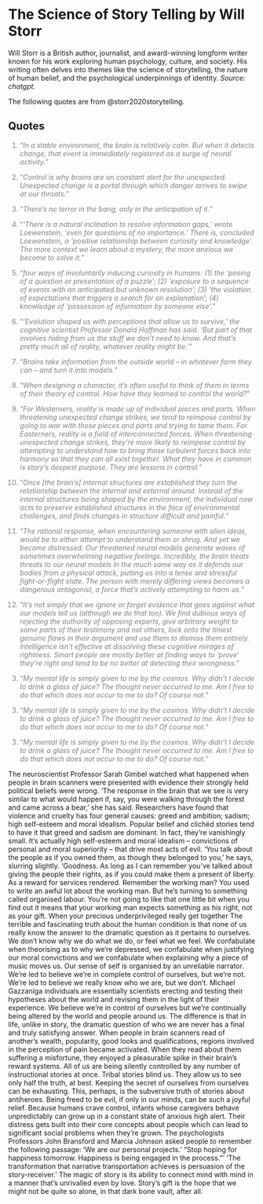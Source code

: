 # The Science of Story Telling by Will Storr

Will Storr is a British author, journalist, and award-winning longform writer known for his work exploring human psychology, culture, and society. His writing often delves into themes like the science of storytelling, the nature of human belief, and the psychological underpinnings of identity. *Source: chatgpt.*

The following quotes are from @storr2020storytelling.

## Quotes

::: {style="color: gray"}
1.  "*In a stable environment, the brain is relatively calm. But when it detects change, that event is immediately registered as a surge of neural activity.*"
:::

::: {style="color: gray"}
2.  "*Control is why brains are on constant alert for the unexpected. Unexpected change is a portal through which danger arrives to swipe at our throats.*"
:::

::: {style="color: gray"}
3.  "*There’s no terror in the bang, only in the anticipation of it.*"
:::

::: {style="color: gray"}
4.  "*‘There is a natural inclination to resolve information gaps,’ wrote Loewenstein, ‘even for questions of no importance.’ There is, concluded Loewenstein, a ‘positive relationship between curiosity and knowledge’. The more context we learn about a mystery, the more anxious we become to solve it.*"
:::

::: {style="color: gray"}
5.  "*four ways of involuntarily inducing curiosity in humans: (1) the ‘posing of a question or presentation of a puzzle’; (2) ‘exposure to a sequence of events with an anticipated but unknown resolution’; (3) ‘the violation of expectations that triggers a search for an explanation’; (4) knowledge of ‘possession of information by someone else’.*"
:::

::: {style="color: gray"}
6.  "*‘Evolution shaped us with perceptions that allow us to survive,’ the cognitive scientist Professor Donald Hoffman has said. ‘But part of that involves hiding from us the stuff we don’t need to know. And that’s pretty much all of reality, whatever reality might be.’*"
:::

::: {style="color: gray"}
7.  "*Brains take information from the outside world – in whatever form they can – and turn it into models.*"
:::

::: {style="color: gray"}
8.  "*When designing a character, it’s often useful to think of them in terms of their theory of control. How have they learned to control the world?*"
:::

::: {style="color: gray"}
9.  "*For Westerners, reality is made up of individual pieces and parts. When threatening unexpected change strikes, we tend to reimpose control by going to war with those pieces and parts and trying to tame them. For Easterners, reality is a field of interconnected forces. When threatening unexpected change strikes, they’re more likely to reimpose control by attempting to understand how to bring those turbulent forces back into harmony so that they can all exist together. What they have in common is story’s deepest purpose. They are lessons in control.*"
:::

::: {style="color: gray"}
10. "*Once \[the brain’s\] internal structures are established they turn the relationship between the internal and external around. Instead of the internal structures being shaped by the environment, the individual now acts to preserve established structures in the face of environmental challenges, and finds changes in structure difficult and painful.*"
:::

::: {style="color: gray"}
11. "*The rational response, when encountering someone with alien ideas, would be to either attempt to understand them or shrug. And yet we become distressed. Our threatened neural models generate waves of sometimes overwhelming negative feelings. Incredibly, the brain treats threats to our neural models in the much same way as it defends our bodies from a physical attack, putting us into a tense and stressful fight-or-flight state. The person with merely differing views becomes a dangerous antagonist, a force that’s actively attempting to harm us.*"
:::

::: {style="color: gray"}
12. "*It’s not simply that we ignore or forget evidence that goes against what our models tell us (although we do that too). We find dubious ways of rejecting the authority of opposing experts, give arbitrary weight to some parts of their testimony and not others, lock onto the tiniest genuine flaws in their argument and use them to dismiss them entirely. Intelligence isn’t effective at dissolving these cognitive mirages of rightness. Smart people are mostly better at finding ways to ‘prove’ they’re right and tend to be no better at detecting their wrongness.*"
:::

::: {style="color: gray"}
3.  "*My mental life is simply given to me by the cosmos. Why didn't I decide to drink a glass of juice? The thought never occurred to me. Am I free to do that which does not occur to me to do? Of course not.*"
:::

::: {style="color: gray"}
3.  "*My mental life is simply given to me by the cosmos. Why didn't I decide to drink a glass of juice? The thought never occurred to me. Am I free to do that which does not occur to me to do? Of course not.*"
:::

::: {style="color: gray"}
3.  "*My mental life is simply given to me by the cosmos. Why didn't I decide to drink a glass of juice? The thought never occurred to me. Am I free to do that which does not occur to me to do? Of course not.*"
:::

The neuroscientist Professor Sarah Gimbel watched what happened when people in brain scanners were presented with evidence their strongly held political beliefs were wrong. ‘The response in the brain that we see is very similar to what would happen if, say, you were walking through the forest and came across a bear,’ she has said. Researchers have found that violence and cruelty has four general causes: greed and ambition; sadism; high self-esteem and moral idealism. Popular belief and clichéd stories tend to have it that greed and sadism are dominant. In fact, they’re vanishingly small. It’s actually high self-esteem and moral idealism – convictions of personal and moral superiority – that drive most acts of evil. ‘You talk about the people as if you owned them, as though they belonged to you,’ he says, slurring slightly. ‘Goodness. As long as I can remember you’ve talked about giving the people their rights, as if you could make them a present of liberty. As a reward for services rendered. Remember the working man? You used to write an awful lot about the working man. But he’s turning to something called organised labour. You’re not going to like that one little bit when you find out it means that your working man expects something as his right, not as your gift. When your precious underprivileged really get together The terrible and fascinating truth about the human condition is that none of us really know the answer to the dramatic question as it pertains to ourselves. We don’t know why we do what we do, or feel what we feel. We confabulate when theorising as to why we’re depressed, we confabulate when justifying our moral convictions and we confabulate when explaining why a piece of music moves us. Our sense of self is organised by an unreliable narrator. We’re led to believe we’re in complete control of ourselves, but we’re not. We’re led to believe we really know who we are, but we don’t. Michael Gazzaniga individuals are essentially scientists erecting and testing their hypotheses about the world and revising them in the light of their experience. We believe we’re in control of ourselves but we’re continually being altered by the world and people around us. The difference is that in life, unlike in story, the dramatic question of who we are never has a final and truly satisfying answer. When people in brain scanners read of another’s wealth, popularity, good looks and qualifications, regions involved in the perception of pain became activated. When they read about them suffering a misfortune, they enjoyed a pleasurable spike in their brain’s reward systems. All of us are being silently controlled by any number of instructional stories at once. Tribal stories blind us. They allow us to see only half the truth, at best. Keeping the secret of ourselves from ourselves can be exhausting. This, perhaps, is the subversive truth of stories about antiheroes. Being freed to be evil, if only in our minds, can be such a joyful relief. Because humans crave control, infants whose caregivers behave unpredictably can grow up in a constant state of anxious high alert. Their distress gets built into their core concepts about people which can lead to significant social problems when they’re grown. The psychologists Professors John Bransford and Marcia Johnson asked people to remember the following passage: ‘We are our personal projects.’ “Stop hoping for happiness tomorrow. Happiness is being engaged in the process.”’ ‘The transformation that narrative transportation achieves is persuasion of the story-receiver.’ The magic of story is its ability to connect mind with mind in a manner that’s unrivalled even by love. Story’s gift is the hope that we might not be quite so alone, in that dark bone vault, after all.
